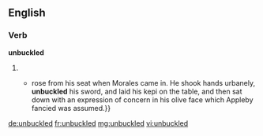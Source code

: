 ==English==

===Verb===
'''unbuckled'''

# {{en-past of|unbuckle}}
#*{{quote-book|year=1907|author=[[w:Harold Edward Bindloss|Harold Bindloss]]
|title=The Dust of Conflict
|chapter=22|url=http://openlibrary.org/works/OL4429277W
|passage=Appleby{{...}}rose from his seat when Morales came in. He shook hands urbanely, '''unbuckled''' his sword, and laid his kepi on the table, and then sat down with an expression of concern in his olive face which Appleby fancied was assumed.}}

[[de:unbuckled]]
[[fr:unbuckled]]
[[mg:unbuckled]]
[[vi:unbuckled]]
